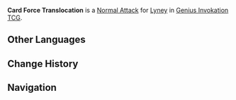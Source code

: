 {{About|the Character Card Skill for [[Genius Invokation TCG]]|the Playable Character Talent|Card Force Translocation}}
{{Genius Invokation TCG Skill Infobox
|title      = Card Force Translocation
|image      = Card Force Translocation Character Card Skill.png
|type       = Normal Attack
|character  = Lyney
|element    = Pyro
|matching   = 1
|unaligned  = 2
|effect     = Deals 2 {{Color|Physical DMG}}.
|order      = 1
}}
'''Card Force Translocation''' is a [[Character Card Normal Attack|Normal Attack]] for [[Lyney (Character Card)|Lyney]] in [[Genius Invokation TCG]].

==Other Languages==
{{Other Languages|Transclude=Card Force Translocation}}

==Change History==
{{Change History|4.3}}

==Navigation==
{{Genius Invokation TCG Skill Navbox|Lyney}}